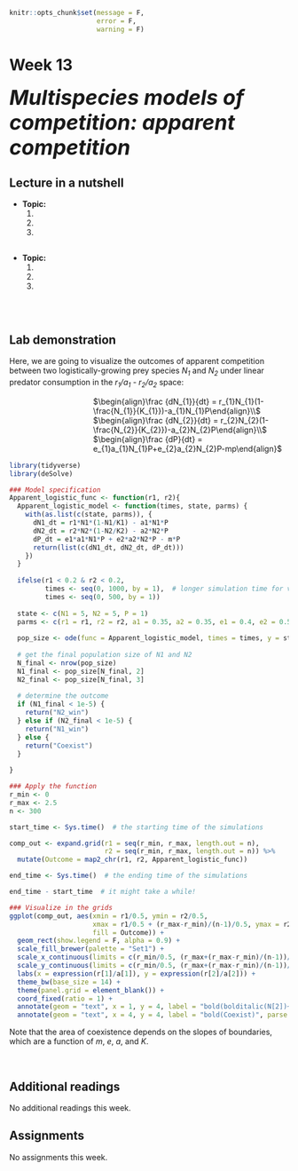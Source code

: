 ```r
knitr::opts_chunk$set(message = F, 
                      error = F, 
                      warning = F)

```

# Week 13 {-} 
<div style = "font-size: 28pt"> **_Multispecies models of competition: apparent competition_**</div>

## Lecture in a nutshell {-}

* **Topic:**
    1. 
    2. 
    3. 
    
<div style="height:1px ;"><br></div>

* **Topic:**
    1. 
    2. 
    3.

<div style="height:1px ;"><br></div>    
<br>


## Lab demonstration {-}

Here, we are going to visualize the outcomes of apparent competition between two logistically-growing prey species _N~1~_ and _N~2~_ under linear predator consumption in the _r~1~/a~1~ - r~2~/a~2~_ space:

<div style="margin-left: 30%;">$\begin{align}\frac {dN_{1}}{dt} = r_{1}N_{1}(1-\frac{N_{1}}{K_{1}})-a_{1}N_{1}P\end{align}\\$</div>
<div style="margin-left: 30%;">$\begin{align}\frac {dN_{2}}{dt} = r_{2}N_{2}(1-\frac{N_{2}}{K_{2}})-a_{2}N_{2}P\end{align}\\$</div>
<div style="margin-left: 30%; margin-bottom: 15px;">$\begin{align}\frac {dP}{dt} = e_{1}a_{1}N_{1}P+e_{2}a_{2}N_{2}P-mp\end{align}$</div>

```r
library(tidyverse)
library(deSolve)

### Model specification
Apparent_logistic_func <- function(r1, r2){
  Apparent_logistic_model <- function(times, state, parms) {
    with(as.list(c(state, parms)), {
      dN1_dt = r1*N1*(1-N1/K1) - a1*N1*P
      dN2_dt = r2*N2*(1-N2/K2) - a2*N2*P
      dP_dt = e1*a1*N1*P + e2*a2*N2*P - m*P
      return(list(c(dN1_dt, dN2_dt, dP_dt)))  
    })
  }
  
  ifelse(r1 < 0.2 & r2 < 0.2, 
         times <- seq(0, 1000, by = 1),  # longer simulation time for values near the origin
         times <- seq(0, 500, by = 1))
  
  state <- c(N1 = 5, N2 = 5, P = 1)
  parms <- c(r1 = r1, r2 = r2, a1 = 0.35, a2 = 0.35, e1 = 0.4, e2 = 0.5, m = 0.8, K1 = 15, K2 = 12)
  
  pop_size <- ode(func = Apparent_logistic_model, times = times, y = state, parms = parms)
  
  # get the final population size of N1 and N2
  N_final <- nrow(pop_size)
  N1_final <- pop_size[N_final, 2]
  N2_final <- pop_size[N_final, 3]
  
  # determine the outcome 
  if (N1_final < 1e-5) {
    return("N2_win")
  } else if (N2_final < 1e-5) {
    return("N1_win")
  } else {
    return("Coexist")
  }
  
}

### Apply the function
r_min <- 0
r_max <- 2.5
n <- 300

start_time <- Sys.time()  # the starting time of the simulations

comp_out <- expand.grid(r1 = seq(r_min, r_max, length.out = n),
                        r2 = seq(r_min, r_max, length.out = n)) %>%
  mutate(Outcome = map2_chr(r1, r2, Apparent_logistic_func))

end_time <- Sys.time()  # the ending time of the simulations

```

```r
end_time - start_time  # it might take a while!
```

```r
### Visualize in the grids  
ggplot(comp_out, aes(xmin = r1/0.5, ymin = r2/0.5, 
                     xmax = r1/0.5 + (r_max-r_min)/(n-1)/0.5, ymax = r2/0.5 + (r_max-r_min)/(n-1)/0.5,
                     fill = Outcome)) + 
  geom_rect(show.legend = F, alpha = 0.9) + 
  scale_fill_brewer(palette = "Set1") + 
  scale_x_continuous(limits = c(r_min/0.5, (r_max+(r_max-r_min)/(n-1))/0.5 ), expand = c(0, 0)) +
  scale_y_continuous(limits = c(r_min/0.5, (r_max+(r_max-r_min)/(n-1))/0.5 ), expand = c(0, 0)) +
  labs(x = expression(r[1]/a[1]), y = expression(r[2]/a[2])) + 
  theme_bw(base_size = 14) + 
  theme(panel.grid = element_blank()) +
  coord_fixed(ratio = 1) + 
  annotate(geom = "text", x = 1, y = 4, label = "bold(bolditalic(N[2])~wins)", parse = T) + 
  annotate(geom = "text", x = 4, y = 4, label = "bold(Coexist)", parse = T) + annotate(geom = "text", x = 4, y = 1, label = "bold(bolditalic(N[1])~wins)", parse = T)

```

Note that the area of coexistence depends on the slopes of boundaries, which are a function of _m_, _e_, _a_, and _K_.

<br>

## Additional readings {-}

No additional readings this week.
<br>

## Assignments {-}

No assignments this week.


